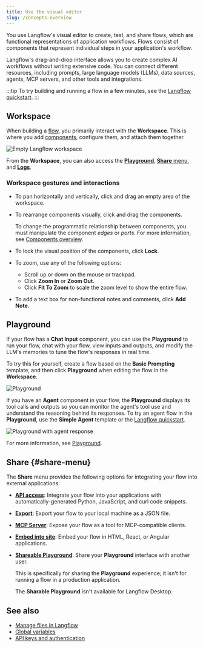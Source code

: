 ```yaml
---
title: Use the visual editor
slug: /concepts-overview
---
```



You use Langflow's visual editor to create, test, and share flows, which are functional representations of application workflows.
Flows consist of components that represent individual steps in your application's workflow.

Langflow's drag-and-drop interface allows you to create complex AI workflows without writing extensive code.
You can connect different resources, including prompts, large language models (LLMs), data sources, agents, MCP servers, and other tools and integrations.

:::tip
To try building and running a flow in a few minutes, see the [Langflow quickstart](/get-started-quickstart).
:::

## Workspace

When building a [flow](/concepts-flows), you primarily interact with the **Workspace**.
This is where you add [components](/concepts-components), configure them, and attach them together.

![Empty Langflow workspace](/img/workspace.png)

From the **Workspace**, you can also access the [**Playground**](#playground), [**Share** menu](#share-menu), and [**Logs**](/concepts-flows#flow-storage-and-logs).

### Workspace gestures and interactions

- To pan horizontally and vertically, click and drag an empty area of the workspace.

- To rearrange components visually, click and drag the components.

    To change the programmatic relationship between components, you must manipulate the component _edges_ or _ports_. For more information, see [Components overview](/concepts-components).

- To lock the visual position of the components, click <Icon name="LockOpen" aria-hidden="true"/> **Lock**.

- To zoom, use any of the following options:
   - Scroll up or down on the mouse or trackpad.
   - Click <Icon name="ZoomIn" aria-hidden="true"/> **Zoom In** or <Icon name="ZoomOut" aria-hidden="true"/> **Zoom Out**.
   - Click <Icon name="Maximize" aria-hidden="true"/> **Fit To Zoom** to scale the zoom level to show the entire flow.

- To add a text box for non-functional notes and comments, click <Icon name="StickyNote" aria-hidden="true"/> **Add Note**.

## Playground

If your flow has a **Chat Input** component, you can use the **Playground** to run your flow, chat with your flow, view inputs and outputs, and modify the LLM's memories to tune the flow's responses in real time.

To try this for yourself, create a flow based on the **Basic Prompting** template, and then click <Icon name="Play" aria-hidden="true"/> **Playground** when editing the flow in the **Workspace**.

![Playground](/img/playground.png)

If you have an **Agent** component in your flow, the **Playground** displays its tool calls and outputs so you can monitor the agent's tool use and understand the reasoning behind its responses.
To try an agent flow in the **Playground**, use the **Simple Agent** template or the [Langflow quickstart](/get-started-quickstart).

![Playground with agent response](/img/playground-with-agent.png)

For more information, see [Playground](/concepts-playground).

## Share {#share-menu}

The **Share** menu provides the following options for integrating your flow into external applications:

* [**API access**](/concepts-publish#api-access): Integrate your flow into your applications with automatically-generated Python, JavaScript, and curl code snippets.
* [**Export**](/concepts-flows-import#export-a-flow): Export your flow to your local machine as a JSON file.
* [**MCP Server**](/mcp-server): Expose your flow as a tool for MCP-compatible clients.
* [**Embed into site**](/concepts-publish#embedded-chat-widget): Embed your flow in HTML, React, or Angular applications.
* [**Shareable Playground**](/concepts-playground#share-a-flows-playground): Share your **Playground** interface with another user.

    This is specifically for sharing the **Playground** experience; it isn't for running a flow in a production application.

    The **Sharable Playground** isn't available for Langflow Desktop.

## See also

* [Manage files in Langflow](/concepts-file-management)
* [Global variables](/configuration-global-variables)
* [API keys and authentication](/api-keys-and-authentication)